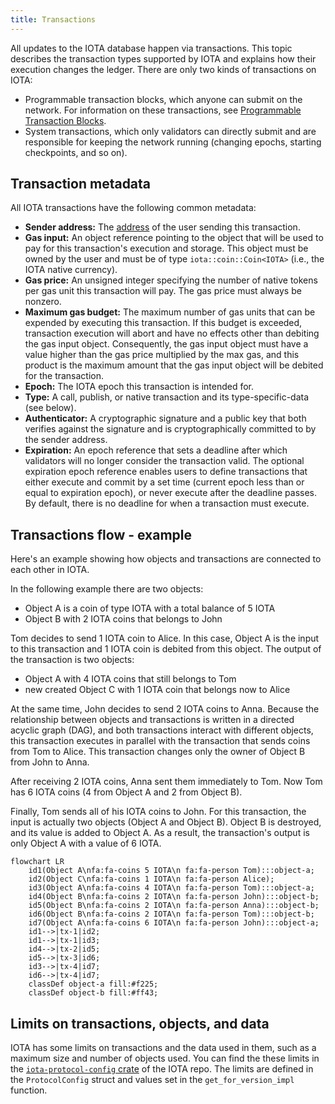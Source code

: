 ```yaml
---
title: Transactions
---
```


All updates to the IOTA database happen via transactions. This topic describes the transaction types supported by IOTA and explains how their execution changes the ledger.  There are only two kinds of transactions on IOTA:

- Programmable transaction blocks, which anyone can submit on the network.  For information on these transactions, see [Programmable Transaction Blocks](./transactions/prog-txn-blocks.mdx).
- System transactions, which only validators can directly submit and are responsible for keeping the network running (changing epochs, starting checkpoints, and so on).

## Transaction metadata

All IOTA transactions have the following common metadata:

- **Sender address:** The [address](guides/developer/getting-started/get-address.mdx) of the user sending this transaction.
- **Gas input:** An object reference pointing to the object that will be used to pay for this transaction's execution and storage. This object must be owned by the user and must be of type `iota::coin::Coin<IOTA>` (i.e., the IOTA native currency).
- **Gas price:** An unsigned integer specifying the number of native tokens per gas unit this transaction will pay. The gas price must always be nonzero.
- **Maximum gas budget:** The maximum number of gas units that can be expended by executing this transaction. If this budget is exceeded, transaction execution will abort and have no effects other than debiting the gas input object. Consequently, the gas input object must have a value higher than the gas price multiplied by the max gas, and this product is the maximum amount that the gas input object will be debited for the transaction.
- **Epoch:** The IOTA epoch this transaction is intended for.
- **Type:** A call, publish, or native transaction and its type-specific-data (see below).
- **Authenticator:** A cryptographic signature and a public key that both verifies against the signature and is cryptographically committed to by the sender address.
- **Expiration:** An epoch reference that sets a deadline after which validators will no longer consider the transaction valid. The optional expiration epoch reference enables users to define transactions that either execute and commit by a set time (current epoch less than or equal to expiration epoch), or never execute after the deadline passes. By default, there is no deadline for when a transaction must execute. 

## Transactions flow - example

Here's an example showing how objects and transactions are connected to each other in IOTA.

In the following example there are two objects:
- Object A is a coin of type IOTA with a total balance of 5 IOTA
- Object B with 2 IOTA coins that belongs to John

Tom decides to send 1 IOTA coin to Alice. In this case, Object A is the input to this transaction and 1 IOTA coin is debited from this object. The output of the transaction is two objects: 
- Object A with 4 IOTA coins that still belongs to Tom
- new created Object C with 1 IOTA coin that belongs now to Alice

At the same time, John decides to send 2 IOTA coins to Anna. Because the relationship between objects and transactions is written in a directed acyclic graph (DAG), and both transactions interact with different objects, this transaction executes in parallel with the transaction that sends coins from Tom to Alice. This transaction changes only the owner of Object B from John to Anna.

After receiving 2 IOTA coins, Anna sent them immediately to Tom. Now Tom has 6 IOTA coins (4 from Object A and 2 from Object B).

Finally, Tom sends all of his IOTA coins to John. For this transaction, the input is actually two objects (Object A and Object B). Object B is destroyed, and its value is added to Object A. As a result, the transaction's output is only Object A with a value of 6 IOTA.

```mermaid
flowchart LR
    id1(Object A\nfa:fa-coins 5 IOTA\n fa:fa-person Tom):::object-a;
    id2(Object C\nfa:fa-coins 1 IOTA\n fa:fa-person Alice);
    id3(Object A\nfa:fa-coins 4 IOTA\n fa:fa-person Tom):::object-a;
    id4(Object B\nfa:fa-coins 2 IOTA\n fa:fa-person John):::object-b;
    id5(Object B\nfa:fa-coins 2 IOTA\n fa:fa-person Anna):::object-b;
    id6(Object B\nfa:fa-coins 2 IOTA\n fa:fa-person Tom):::object-b;
    id7(Object A\nfa:fa-coins 6 IOTA\n fa:fa-person John):::object-a;
    id1-->|tx-1|id2;
    id1-->|tx-1|id3;
    id4-->|tx-2|id5;
    id5-->|tx-3|id6;
    id3-->|tx-4|id7;
    id6-->|tx-4|id7;
    classDef object-a fill:#f225;
    classDef object-b fill:#ff43;
```

## Limits on transactions, objects, and data

IOTA has some limits on transactions and the data used in them, such as a maximum size and number of objects used. You can find the these limits in the [`iota-protocol-config` crate](https://github.com/iotaledger/kinesis/blob/main/crates/iota-protocol-config/src/lib.rs) of the IOTA repo. The limits are defined in the `ProtocolConfig` struct and values set in the `get_for_version_impl` function.
